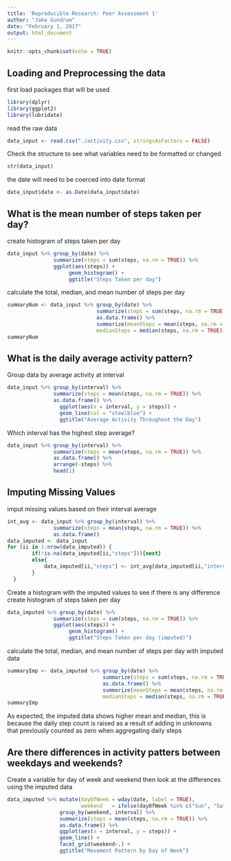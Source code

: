 ```yaml
---
title: 'Reproducible Research: Peer Assessment 1'
author: "Jake Gundrum"
date: "February 1, 2017"
output: html_document
---
```


```r
knitr::opts_chunk$set(echo = TRUE)
```


## Loading and Preprocessing the data
first load packages that will be used
```r
library(dplyr)
library(ggplot2)
library(lubridate)
```

read the raw data
```r
data_input <- read.csv("./activity.csv", stringsAsFactors = FALSE)
```
Check the structure to see what variables need to be formatted or changed
```r
str(data_input)
```
the date will need to be coerced into date format
```r
data_input$date <- as.Date(data_input$date)
```

## What is the mean number of steps taken per day?
create histogram of steps taken per day
```r
data_input %>% group_by(date) %>%
               summarize(steps = sum(steps, na.rm = TRUE)) %>% 
               ggplot(aes(steps)) +
                    geom_histogram() +
                    ggtitle("Steps Taken per day")
```

calculate the total, median, and mean number of steps per day
```r
summaryNum <- data_input %>% group_by(date) %>%
                             summarize(steps = sum(steps, na.rm = TRUE)) %>% 
                             as.data.frame() %>% 
                             summarize(meanSteps = mean(steps, na.rm = TRUE),
                             medianSteps = median(steps, na.rm = TRUE))
summaryNum
```
## What is the daily average activity pattern?
Group data by average activity at interval
```r
data_input %>% group_by(interval) %>% 
               summarize(steps = mean(steps, na.rm = TRUE)) %>%
               as.data.frame() %>% 
                 ggplot(aes(x = interval, y = steps)) +
                 geom_line(col = "steelblue") +
                 ggtitle("Average Activity Throughout the Day")
```

Which interval has the highest step average?
```r
data_input %>% group_by(interval) %>% 
               summarize(steps = mean(steps, na.rm = TRUE)) %>%
               as.data.frame() %>% 
               arrange(-steps) %>% 
               head(1)
```

## Imputing Missing Values
imput missing values based on their interval average
```r
int_avg <- data_input %>% group_by(interval) %>% 
               summarize(steps = mean(steps, na.rm = TRUE)) %>%
               as.data.frame()
data_imputed <- data_input
for (ii in 1:nrow(data_imputed)) {
        if(!is.na(data_imputed[ii,"steps"])){next}
        else{
            data_imputed[ii,"steps"] <- int_avg[data_imputed[ii,"interval"] == int_avg[,"interval"], "steps"]
        }  
  }
```
Create a histogram with the imputed values to see if there is any difference
create histogram of steps taken per day
```r
data_imputed %>% group_by(date) %>%
               summarize(steps = sum(steps, na.rm = TRUE)) %>% 
               ggplot(aes(steps)) +
                    geom_histogram() +
                    ggtitle("Steps Taken per day (imputed)")
```
calculate the total, median, and mean number of steps per day with imputed data
```r
summaryImp <- data_imputed %>% group_by(date) %>%
                               summarize(steps = sum(steps, na.rm = TRUE)) %>% 
                               as.data.frame() %>% 
                               summarize(meanSteps = mean(steps, na.rm = TRUE),
                               medianSteps = median(steps, na.rm = TRUE))
summaryImp
```
As expected, the imputed data shows higher mean and median, this is because the daily step count is raised as a result of adding in unknowns that previously counted as zero when aggregating daily steps

## Are there differences in activity patters between weekdays and weekends?
Create a variable for day of week and weekend then look at the differences using the imputed data
```r
data_imputed %>% mutate(dayOfWeek = wday(date, label = TRUE),
                        weekend   = ifelse(dayOfWeek %in% c("Sun", "Sat"),"Weekend","Weekday")) %>% 
                 group_by(weekend, interval) %>% 
                 summarize(steps = mean(steps, na.rm = TRUE)) %>% 
                 as.data.frame() %>%
                 ggplot(aes(x = interval, y = steps)) +
                 geom_line() +
                 facet_grid(weekend~.) +
                 ggtitle("Movement Pattern by Day of Week")
```

